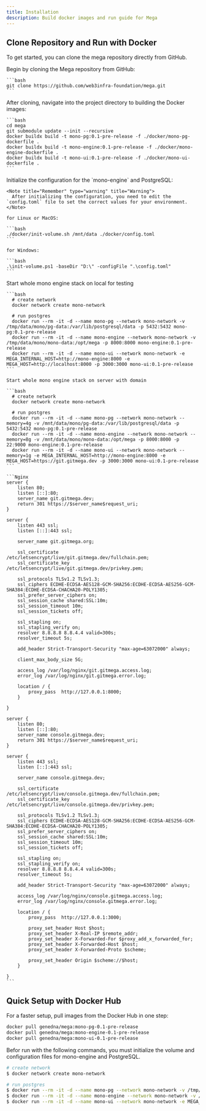 ```yaml
---
title: Installation
description: Build docker images and run guide for Mega
---
```


## Clone Repository and Run with Docker
To get started, you can clone the mega repository directly from GitHub.

<Stepper>
  <StepperItem title="Step 1: Clone the Mega Repository">
    Begin by cloning the Mega repository from GitHub:

    ```bash
    git clone https://github.com/web3infra-foundation/mega.git
    ```
  </StepperItem>

  <StepperItem title="Step 2: Access the Project Directory and Build Docker Images">
    After cloning, navigate into the project directory to building the Docker images:

    ```bash
    cd mega
    git submodule update --init --recursive
    docker buildx build -t mono-pg:0.1-pre-release -f ./docker/mono-pg-dockerfile .
    docker buildx build -t mono-engine:0.1-pre-release -f ./docker/mono-engine-dockerfile .
    docker buildx build -t mono-ui:0.1-pre-release -f ./docker/mono-ui-dockerfile .
    ```
  </StepperItem>

  <StepperItem title="Step 3: Initialize for mono-engine and PostgreSQL">
    Initialize the configuration for the `mono-engine` and PostgreSQL:

    <Note title="Remember" type="warning" title="Warning">
      After initializing the configuration, you need to edit the `config.toml` file to set the correct values for your environment.
    </Note>

    for Linux or MacOS:

    ```bash
    ./docker/init-volume.sh /mnt/data ./docker/config.toml
    ```

    for Windows:

    ```bash
    .\init-volume.ps1 -baseDir "D:\" -configFile ".\config.toml"
    ```
  </StepperItem>

  <StepperItem title="Step 4: Start Whole Mono Engine Stack on local or server with domain">
    Start whole mono engine stack on local for testing

    ```bash
      # create network
      docker network create mono-network

      # run postgres
      docker run --rm -it -d --name mono-pg --network mono-network -v /tmp/data/mono/pg-data:/var/lib/postgresql/data -p 5432:5432 mono-pg:0.1-pre-release
      docker run --rm -it -d --name mono-engine --network mono-network -v /tmp/data/mono/mono-data:/opt/mega -p 8000:8000 mono-engine:0.1-pre-release
      docker run --rm -it -d --name mono-ui --network mono-network -e MEGA_INTERNAL_HOST=http://mono-engine:8000 -e MEGA_HOST=http://localhost:8000 -p 3000:3000 mono-ui:0.1-pre-release
    ```

    Start whole mono engine stack on server with domain

    ```bash
      # create network
      docker network create mono-network

      # run postgres
      docker run --rm -it -d --name mono-pg --network mono-network --memory=4g -v /mnt/data/mono/pg-data:/var/lib/postgresql/data -p 5432:5432 mono-pg:0.1-pre-release
      docker run --rm -it -d --name mono-engine --network mono-network --memory=8g -v /mnt/data/mono/mono-data:/opt/mega -p 8000:8000 -p 22:9000 mono-engine:0.1-pre-release
      docker run --rm -it -d --name mono-ui --network mono-network --memory=1g -e MEGA_INTERNAL_HOST=http://mono-engine:8000 -e MEGA_HOST=https://git.gitmega.dev -p 3000:3000 mono-ui:0.1-pre-release
    ```
  </StepperItem>

  <StepperItem title="Option: Nginx Configuration for Mono">


    ```Nginx
    server {
        listen 80;
        listen [::]:80;
        server_name git.gitmega.dev;
        return 301 https://$server_name$request_uri;
    }

    server {
        listen 443 ssl;
        listen [::]:443 ssl;

        server_name git.gitmega.org;

        ssl_certificate /etc/letsencrypt/live/git.gitmega.dev/fullchain.pem;
        ssl_certificate_key /etc/letsencrypt/live/git.gitmega.dev/privkey.pem;

        ssl_protocols TLSv1.2 TLSv1.3;
        ssl_ciphers ECDHE-ECDSA-AES128-GCM-SHA256:ECDHE-ECDSA-AES256-GCM-SHA384:ECDHE-ECDSA-CHACHA20-POLY1305;
        ssl_prefer_server_ciphers on;
        ssl_session_cache shared:SSL:10m;
        ssl_session_timeout 10m;
        ssl_session_tickets off;

        ssl_stapling on;
        ssl_stapling_verify on;
        resolver 8.8.8.8 8.8.4.4 valid=300s;
        resolver_timeout 5s;

        add_header Strict-Transport-Security "max-age=63072000" always;

        client_max_body_size 5G;

        access_log /var/log/nginx/git.gitmega.access.log;
        error_log /var/log/nginx/git.gitmega.error.log;

        location / {
            proxy_pass  http://127.0.0.1:8000;
        }

    }

    server {
        listen 80;
        listen [::]:80;
        server_name console.gitmega.dev;
        return 301 https://$server_name$request_uri;
    }

    server {
        listen 443 ssl;
        listen [::]:443 ssl;

        server_name console.gitmega.dev;

        ssl_certificate /etc/letsencrypt/live/console.gitmega.dev/fullchain.pem;
        ssl_certificate_key /etc/letsencrypt/live/console.gitmega.dev/privkey.pem;

        ssl_protocols TLSv1.2 TLSv1.3;
        ssl_ciphers ECDHE-ECDSA-AES128-GCM-SHA256:ECDHE-ECDSA-AES256-GCM-SHA384:ECDHE-ECDSA-CHACHA20-POLY1305;
        ssl_prefer_server_ciphers on;
        ssl_session_cache shared:SSL:10m;
        ssl_session_timeout 10m;
        ssl_session_tickets off;

        ssl_stapling on;
        ssl_stapling_verify on;
        resolver 8.8.8.8 8.8.4.4 valid=300s;
        resolver_timeout 5s;

        add_header Strict-Transport-Security "max-age=63072000" always;

        access_log /var/log/nginx/console.gitmega.access.log;
        error_log /var/log/nginx/console.gitmega.error.log;

        location / {
            proxy_pass  http://127.0.0.1:3000;

            proxy_set_header Host $host;
            proxy_set_header X-Real-IP $remote_addr;
            proxy_set_header X-Forwarded-For $proxy_add_x_forwarded_for;
            proxy_set_header X-Forwarded-Host $host;
            proxy_set_header X-Forwarded-Proto $scheme;

            proxy_set_header Origin $scheme://$host;
        }

    }
    ```
  </StepperItem>
</Stepper>

## Quick Setup with Docker Hub

For a faster setup, pull images from the Docker Hub in one step:

```bash
docker pull genedna/mega:mono-pg-0.1-pre-release
docker pull genedna/mega:mono-engine-0.1-pre-release
docker pull genedna/mega:mono-ui-0.1-pre-release
```

<Note title="Remember" type="warning" title="Warning">
Befor run with the following commands, you must initialize the volume and configuration files for mono-engine and PostgreSQL.
</Note>

```bash
# create network
$ docker network create mono-network

# run postgres
$ docker run --rm -it -d --name mono-pg --network mono-network -v /tmp/data/mono/pg-data:/var/lib/postgresql/data -p 5432:5432 genedna/mega:mono-pg-0.1-pre-release
$ docker run --rm -it -d --name mono-engine --network mono-network -v /tmp/data/mono/mono-data:/opt/mega -p 8000:8000 genedna/mega:mono-engine-0.1-pre-release
$ docker run --rm -it -d --name mono-ui --network mono-network -e MEGA_INTERNAL_HOST=http://mono-engine:8000 -e MEGA_HOST=http://console.gitmega.dev -p 3000:3000 genedna/mega:mono-ui-0.1-pre-release
```
